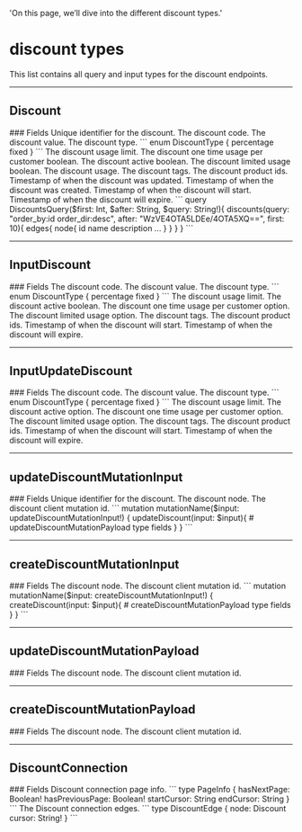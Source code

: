   'On this page, we’ll dive into the different discount types.'

# discount types
This list contains all query and input types for the discount endpoints.

---

## Discount

<Row>
  <Col>
		### Fields
		<Properties> 
			<Property name="id" type="ID!">
				Unique identifier for the discount.
			</Property>
			<Property name="code" type="String!">
				The discount code.
			</Property>
			<Property name="value" type="Float!">
				The discount value.
			</Property>
			<Property name="type" type="DiscountType!">
				The discount type.
				```
				enum DiscountType {
					percentage
					fixed
				}
				```
			</Property>
			<Property name="usage_limit" type="Int!">
				The discount usage limit.
			</Property>
			<Property name="one_time_usage_per_customer" type="Boolean!">
				The discount one time usage per customer boolean.
			</Property>
			<Property name="active" type="Boolean!">
				The discount active boolean.
			</Property>	
			<Property name="limited_usage" type="Boolean!">
				The discount limited usage boolean.
			</Property>	
			<Property name="usage" type="Int">
				The discount usage.
			</Property>	
			<Property name="tags" type="[String!]!">
				The discount tags.
			</Property>	
			<Property name="product_ids" type="[ID!]!">
				The discount product ids.
			</Property>	
			<Property name="updated_at" label="TimeStamp!" route='/other#timestamp'>
				Timestamp of when the discount was updated.
			</Property>
			<Property name="created_at" label="TimeStamp!" route='/other#timestamp'>
				Timestamp of when the discount was created.
			</Property>
			<Property name="started_at" label="TimeStamp!" route='/other#timestamp'>
				Timestamp of when the discount will start.
			</Property>
			<Property name="expired_at" label="TimeStamp!" route='/other#timestamp'>
				Timestamp of when the discount will expire.
			</Property>
		</Properties>
  </Col>
  <Col sticky>
    <CodeGroup title="Request" tag="POST" label="https://services.lightfunnels.com/api/v2">
			```
			query DiscountsQuery($first: Int, $after: String, $query: String!){
				discounts(query: "order_by:id order_dir:desc", after: "WzVE4OTA5LDEe/4OTA5XQ==", first: 10){
					edges{
						node{
							id
							name
							description
							...
						}
					}
				}
			}
			```
    </CodeGroup>
  </Col>
</Row>

---

## InputDiscount

<Row>
  <Col>
		### Fields
		<Properties> 
			<Property name="code" type="String!">
				The discount code.
			</Property>
			<Property name="value" type="Float!">
				The discount value.
			</Property>
			<Property name="type" type="DiscountType!">
				The discount type.
				```
				enum DiscountType {
					percentage
					fixed
				}
				```
			</Property>
			<Property name="usage_limit" type="Int!">
				The discount usage limit.
			</Property>
			<Property name="active" type="Boolean">
				The discount active boolean.
			</Property>	
			<Property name="one_time_usage_per_customer" type="Boolean!">
				The discount one time usage per customer option.
			</Property>
			<Property name="limited_usage" type="Boolean!">
				The discount limited usage option.
			</Property>	
			<Property name="tags" type="[String!]">
				The discount tags.
			</Property>	
			<Property name="product_ids" type="[ID!]">
				The discount product ids.
			</Property>	
			<Property name="started_at" type="TimeStamp">
				Timestamp of when the discount will start.
			</Property>
			<Property name="expired_at" type="TimeStamp">
				Timestamp of when the discount will expire.
			</Property>
		</Properties>
  </Col>
</Row>

---

## InputUpdateDiscount

<Row>
  <Col>
		### Fields
		<Properties> 
			<Property name="code" type="String">
				The discount code.
			</Property>
			<Property name="value" type="Float">
				The discount value.
			</Property>
			<Property name="type" type="DiscountType">
				The discount type.
				```
				enum DiscountType {
					percentage
					fixed
				}
				```
			</Property>
			<Property name="usage_limit" type="Int">
				The discount usage limit.
			</Property>
			<Property name="active" type="Boolean">
				The discount active option.
			</Property>	
			<Property name="one_time_usage_per_customer" type="Boolean">
				The discount one time usage per customer option.
			</Property>
			<Property name="limited_usage" type="Boolean">
				The discount limited usage option.
			</Property>	
			<Property name="tags" type="[String!]">
				The discount tags.
			</Property>	
			<Property name="product_ids" type="[ID!]">
				The discount product ids.
			</Property>	
			<Property name="started_at" label="TimeStamp" route='/other#timestamp'>
				Timestamp of when the discount will start.
			</Property>
			<Property name="expired_at" label="TimeStamp" route='/other#timestamp'>
				Timestamp of when the discount will expire.
			</Property>
		</Properties>
  </Col>
</Row>

---

## updateDiscountMutationInput

<Row>
  <Col>
		### Fields
		<Properties> 
			<Property name="id" type="ID!">
				Unique identifier for the discount.
			</Property>
			<Property name="node" label="InputUpdateDiscount!" route="/discounts/types#input-update-discount">
				The discount node.
			</Property>
			<Property name="clientMutationId" type="String">
				The discount client mutation id.
			</Property>
		</Properties>
  </Col>
  <Col sticky>
    <CodeGroup title="Request" tag="POST" label="https://services.lightfunnels.com/api/v2">
			```
			mutation mutationName($input: updateDiscountMutationInput!) {
				updateDiscount(input: $input){
					# updateDiscountMutationPayload type fields
				}
			}
			```
    </CodeGroup>
  </Col>
</Row>

---

## createDiscountMutationInput

<Row>
  <Col>
		### Fields
		<Properties> 
			<Property name="node" label="InputDiscount!" route="/discounts/types#input-discount">
				The discount node.
			</Property>
			<Property name="clientMutationId" type="String">
				The discount client mutation id.
			</Property>
		</Properties>
  </Col>
  <Col sticky>
    <CodeGroup title="Request" tag="POST" label="https://services.lightfunnels.com/api/v2">
			```
			mutation mutationName($input: createDiscountMutationInput!) {
				createDiscount(input: $input){
					# createDiscountMutationPayload type fields
				}
			}
			```
    </CodeGroup>
  </Col>
</Row>

---

## updateDiscountMutationPayload

<Row>
  <Col>
		### Fields
		<Properties> 
			<Property name="node" label="Discount" route="/discounts/types#discount">
				The discount node.
			</Property>
			<Property name="clientMutationId" type="String">
				The discount client mutation id.
			</Property>
		</Properties>
  </Col>
</Row>

---

## createDiscountMutationPayload

<Row>
  <Col>
		### Fields
		<Properties> 
			<Property name="node" label="Discount!" route="/discounts/types#discount">
				The discount node.
			</Property>
			<Property name="clientMutationId" type="String">
				The discount client mutation id.
			</Property>
		</Properties>
  </Col>
</Row>


---

## DiscountConnection

<Row>
  <Col>
		### Fields
		<Properties> 
			<Property name="pageInfo" type="PageInfo!">
				Discount connection page info.
				```
				type PageInfo {
					hasNextPage: Boolean!
					hasPreviousPage: Boolean!
					startCursor: String
					endCursor: String
				}
				```
			</Property>
			<Property name="edges" type="[DiscountEdge]">
				The Discount connection edges.
				```
				type DiscountEdge {
					node: Discount
					cursor: String!
				}
				```
			</Property>
		</Properties>
  </Col>
</Row>